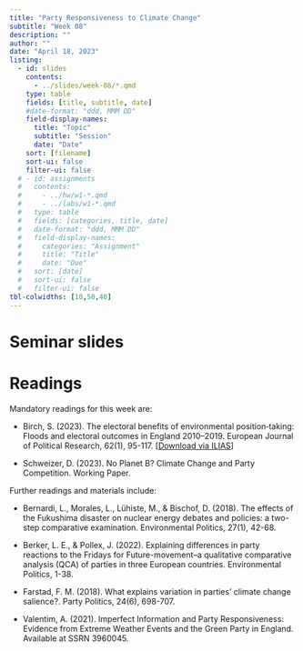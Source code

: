 ```yaml
---
title: "Party Responsiveness to Climate Change"
subtitle: "Week 08"
description: ""
author: ""
date: "April 18, 2023"
listing:
  - id: slides
    contents:
      - ../slides/week-08/*.qmd
    type: table
    fields: [title, subtitle, date]
    #date-format: "ddd, MMM DD"
    field-display-names:
      title: "Topic"
      subtitle: "Session"
      date: "Date"
    sort: [filename]
    sort-ui: false
    filter-ui: false
  # - id: assignments
  #   contents:
  #     - ../hw/w1-*.qmd
  #     - ../labs/w1-*.qmd
  #   type: table
  #   fields: [categories, title, date]
  #   date-format: "ddd, MMM DD"
  #   field-display-names:
  #     categories: "Assignment"
  #     title: "Title"
  #     date: "Due"
  #   sort: [date]
  #   sort-ui: false
  #   filter-ui: false
tbl-colwidths: [10,50,40]
---
```


# Seminar slides

::: {#slides}
:::

# Readings

Mandatory readings for this week are:

-   Birch, S. (2023). The electoral benefits of environmental position‐taking: Floods and electoral outcomes in England 2010–2019. European Journal of Political Research, 62(1), 95-117. \[[Download via ILIAS](https://ilias.uni-mannheim.de/goto.php?target=file_1368426_download&client_id=ILIAS)\]

-   Schweizer, D. (2023). No Planet B? Climate Change and Party Competition. Working Paper.

Further readings and materials include:

-   Bernardi, L., Morales, L., Lühiste, M., & Bischof, D. (2018). The effects of the Fukushima disaster on nuclear energy debates and policies: a two-step comparative examination. Environmental Politics, 27(1), 42-68.

-   Berker, L. E., & Pollex, J. (2022). Explaining differences in party reactions to the Fridays for Future-movement–a qualitative comparative analysis (QCA) of parties in three European countries. Environmental Politics, 1-38.

-   Farstad, F. M. (2018). What explains variation in parties’ climate change salience?. Party Politics, 24(6), 698-707.

-   Valentim, A. (2021). Imperfect Information and Party Responsiveness: Evidence from Extreme Weather Events and the Green Party in England. Available at SSRN 3960045.
